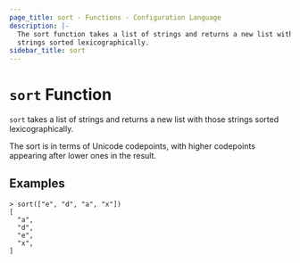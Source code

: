 ```yaml
---
page_title: sort - Functions - Configuration Language
description: |-
  The sort function takes a list of strings and returns a new list with those
  strings sorted lexicographically.
sidebar_title: sort
---
```


# `sort` Function

`sort` takes a list of strings and returns a new list with those strings
sorted lexicographically.

The sort is in terms of Unicode codepoints, with higher codepoints appearing
after lower ones in the result.

## Examples

```
> sort(["e", "d", "a", "x"])
[
  "a",
  "d",
  "e",
  "x",
]
```
